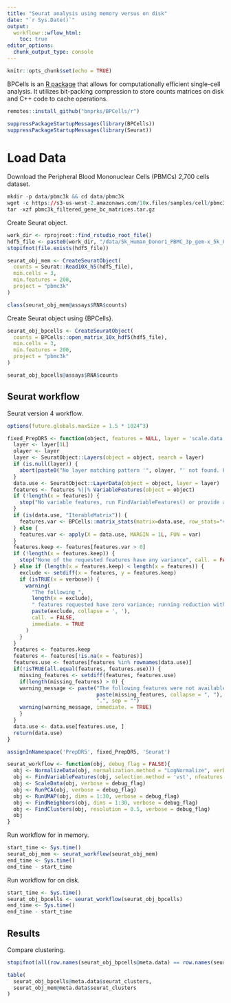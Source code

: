 ```yaml
---
title: "Seurat analysis using memory versus on disk"
date: "`r Sys.Date()`"
output:
  workflowr::wflow_html:
    toc: true
editor_options:
  chunk_output_type: console
---
```


```r
knitr::opts_chunk$set(echo = TRUE)
```

BPCells is an [R package](https://github.com/bnprks/BPCells) that allows for computationally efficient single-cell analysis. It utilizes bit-packing compression to store counts matrices on disk and C++ code to cache operations. 

```r
remotes::install_github("bnprks/BPCells/r")
```

```r
suppressPackageStartupMessages(library(BPCells))
suppressPackageStartupMessages(library(Seurat))
```

# Load Data

Download the Peripheral Blood Mononuclear Cells (PBMCs) 2,700 cells dataset.

```r
mkdir -p data/pbmc3k && cd data/pbmc3k
wget -c https://s3-us-west-2.amazonaws.com/10x.files/samples/cell/pbmc3k/pbmc3k_filtered_gene_bc_matrices.tar.gz
tar -xzf pbmc3k_filtered_gene_bc_matrices.tar.gz
```

Create Seurat object.

```r
work_dir <- rprojroot::find_rstudio_root_file()
hdf5_file <- paste0(work_dir, "/data/5k_Human_Donor1_PBMC_3p_gem-x_5k_Human_Donor1_PBMC_3p_gem-x_count_sample_filtered_feature_bc_matrix.h5")
stopifnot(file.exists(hdf5_file))

seurat_obj_mem <- CreateSeuratObject(
  counts = Seurat::Read10X_h5(hdf5_file),
  min.cells = 3,
  min.features = 200,
  project = "pbmc3k"
)

class(seurat_obj_mem@assays$RNA$counts)
```

Create Seurat object using {BPCells}.

```r
seurat_obj_bpcells <- CreateSeuratObject(
  counts = BPCells::open_matrix_10x_hdf5(hdf5_file),
  min.cells = 3,
  min.features = 200,
  project = "pbmc3k"
)

seurat_obj_bpcells@assays$RNA$counts
```

## Seurat workflow

Seurat version 4 workflow.

```r
options(future.globals.maxSize = 1.5 * 1024^3)

fixed_PrepDR5 <- function(object, features = NULL, layer = 'scale.data', verbose = TRUE) {
  layer <- layer[1L]
  olayer <- layer
  layer <- SeuratObject::Layers(object = object, search = layer)
  if (is.null(layer)) {
    abort(paste0("No layer matching pattern '", olayer, "' not found. Please run ScaleData and retry"))
  }
  data.use <- SeuratObject::LayerData(object = object, layer = layer)
  features <- features %||% VariableFeatures(object = object)
  if (!length(x = features)) {
    stop("No variable features, run FindVariableFeatures() or provide a vector of features", call. = FALSE)
  }
  if (is(data.use, "IterableMatrix")) {
    features.var <- BPCells::matrix_stats(matrix=data.use, row_stats="variance")$row_stats["variance",]
  } else {
    features.var <- apply(X = data.use, MARGIN = 1L, FUN = var)
  }
  features.keep <- features[features.var > 0]
  if (!length(x = features.keep)) {
    stop("None of the requested features have any variance", call. = FALSE)
  } else if (length(x = features.keep) < length(x = features)) {
    exclude <- setdiff(x = features, y = features.keep)
    if (isTRUE(x = verbose)) {
      warning(
        "The following ",
        length(x = exclude),
        " features requested have zero variance; running reduction without them: ",
        paste(exclude, collapse = ', '),
        call. = FALSE,
        immediate. = TRUE
      )
    }
  }
  features <- features.keep
  features <- features[!is.na(x = features)]
  features.use <- features[features %in% rownames(data.use)]
  if(!isTRUE(all.equal(features, features.use))) {
    missing_features <- setdiff(features, features.use)
    if(length(missing_features) > 0) {
    warning_message <- paste("The following features were not available: ",
                             paste(missing_features, collapse = ", "),
                             ".", sep = "")
    warning(warning_message, immediate. = TRUE)
    }
  }
  data.use <- data.use[features.use, ]
  return(data.use)
}

assignInNamespace('PrepDR5', fixed_PrepDR5, 'Seurat')

seurat_workflow <- function(obj, debug_flag = FALSE){
  obj <- NormalizeData(obj, normalization.method = "LogNormalize", verbose = debug_flag)
  obj <- FindVariableFeatures(obj, selection.method = 'vst', nfeatures = 2000, verbose = debug_flag)
  obj <- ScaleData(obj, verbose = debug_flag)
  obj <- RunPCA(obj, verbose = debug_flag)
  obj <- RunUMAP(obj, dims = 1:30, verbose = debug_flag)
  obj <- FindNeighbors(obj, dims = 1:30, verbose = debug_flag)
  obj <- FindClusters(obj, resolution = 0.5, verbose = debug_flag)
  obj
}
```

Run workflow for in memory.

```r
start_time <- Sys.time()
seurat_obj_mem <- seurat_workflow(seurat_obj_mem)
end_time <- Sys.time()
end_time - start_time
```

Run workflow for on disk.

```r
start_time <- Sys.time()
seurat_obj_bpcells <- seurat_workflow(seurat_obj_bpcells)
end_time <- Sys.time()
end_time - start_time
```

## Results

Compare clustering.

```r
stopifnot(all(row.names(seurat_obj_bpcells@meta.data) == row.names(seurat_obj_mem@meta.data)))

table(
  seurat_obj_bpcells@meta.data$seurat_clusters,
  seurat_obj_mem@meta.data$seurat_clusters
)
```
